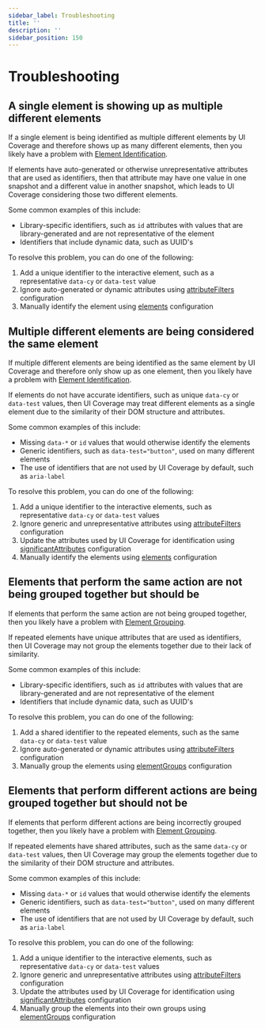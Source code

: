 ```yaml
---
sidebar_label: Troubleshooting
title: ''
description: ''
sidebar_position: 150
---
```


# Troubleshooting

## A single element is showing up as multiple different elements

If a single element is being identified as multiple different elements by UI Coverage and therefore shows up as many different elements, then you likely have a problem with [Element Identification](https://cypressio.gitbook.io/ui-coverage/important-concepts/element-identification).

If elements have auto-generated or otherwise unrepresentative attributes that are used as identifiers, then that attribute may have one value in one snapshot and a different value in another snapshot, which leads to UI Coverage considering those two different elements.

Some common examples of this include:

* Library-specific identifiers, such as `id` attributes with values that are library-generated and are not representative of the element
* Identifiers that include dynamic data, such as UUID's

To resolve this problem, you can do one of the following:

1. Add a unique identifier to the interactive element, such as a representative `data-cy` or `data-test` value
2. Ignore auto-generated or dynamic attributes using [attributeFilters](https://cypressio.gitbook.io/ui-coverage/configuration/attributefilters) configuration
3. Manually identify the element using [elements](https://cypressio.gitbook.io/ui-coverage/configuration/elements) configuration

## Multiple different elements are being considered the same element

If multiple different elements are being identified as the same element by UI Coverage and therefore only show up as one element, then you likely have a problem with [Element Identification](https://cypressio.gitbook.io/ui-coverage/important-concepts/element-identification).

If elements do not have accurate identifiers, such as unique `data-cy` or `data-test` values, then UI Coverage may treat different elements as a single element due to the similarity of their DOM structure and attributes.

Some common examples of this include:

* Missing `data-*` or `id` values that would otherwise identify the elements
* Generic identifiers, such as `data-test="button"`, used on many different elements
* The use of identifiers that are not used by UI Coverage by default, such as `aria-label`

To resolve this problem, you can do one of the following:

1. Add a unique identifier to the interactive elements, such as representative `data-cy` or `data-test` values
2. Ignore generic and unrepresentative attributes using [attributeFilters](https://cypressio.gitbook.io/ui-coverage/configuration/attributefilters) configuration
3. Update the attributes used by UI Coverage for identification using [significantAttributes](https://cypressio.gitbook.io/ui-coverage/configuration/significantattributes) configuration
4. Manually identify the elements using [elements](https://cypressio.gitbook.io/ui-coverage/configuration/elements) configuration

## Elements that perform the same action are not being grouped together but should be

If elements that perform the same action are not being grouped together, then you likely have a problem with [Element Grouping](https://cypressio.gitbook.io/ui-coverage/important-concepts/element-grouping).

If repeated elements have unique attributes that are used as identifiers, then UI Coverage may not group the elements together due to their lack of similarity.

Some common examples of this include:

* Library-specific identifiers, such as `id` attributes with values that are library-generated and are not representative of the element
* Identifiers that include dynamic data, such as UUID's

To resolve this problem, you can do one of the following:

1. Add a shared identifier to the repeated elements, such as the same `data-cy` or `data-test` value
2. Ignore auto-generated or dynamic attributes using [attributeFilters](https://cypressio.gitbook.io/ui-coverage/configuration/attributefilters) configuration
3. Manually group the elements using [elementGroups](https://cypressio.gitbook.io/ui-coverage/configuration/elementgroups) configuration

## Elements that perform different actions are being grouped together but should not be

If elements that perform different actions are being incorrectly grouped together, then you likely have a problem with [Element Grouping](https://cypressio.gitbook.io/ui-coverage/important-concepts/element-grouping).

If repeated elements have shared attributes, such as the same `data-cy` or `data-test` values, then UI Coverage may group the elements together due to the similarity of their DOM structure and attributes.

Some common examples of this include:

* Missing `data-*` or `id` values that would otherwise identify the elements
* Generic identifiers, such as `data-test="button"`, used on many different elements
* The use of identifiers that are not used by UI Coverage by default, such as `aria-label`

To resolve this problem, you can do one of the following:

1. Add a unique identifier to the interactive elements, such as representative `data-cy` or `data-test` values
2. Ignore generic and unrepresentative attributes using [attributeFilters](https://cypressio.gitbook.io/ui-coverage/configuration/attributefilters) configuration
3. Update the attributes used by UI Coverage for identification using [significantAttributes](https://cypressio.gitbook.io/ui-coverage/configuration/significantattributes) configuration
4. Manually group the elements into their own groups using [elementGroups](https://cypressio.gitbook.io/ui-coverage/configuration/elementgroups) configuration
